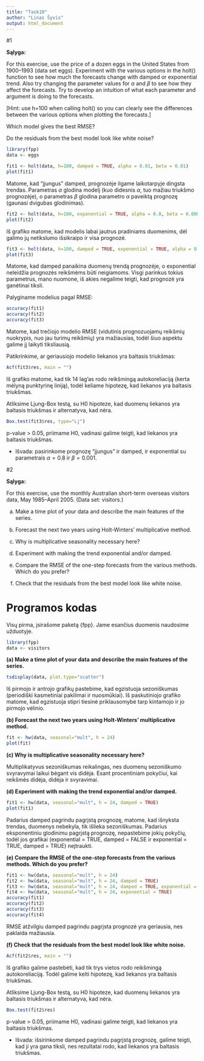 ```yaml
---
title: "Task10"
author: "Linas Šyvis"
output: html_document
---
```


#1

**Sąlyga:**

For this exercise, use the price of a dozen eggs in the United States
from 1900–1993 (data set eggs). Experiment with the various options
in the holt() function to see how much the forecasts change
with damped or exponential trend. Also try changing the parameter
values for $\alpha$ and $\beta$ to see how they affect the forecasts. Try to
develop an intuition of what each parameter and argument is doing
to the forecasts.

[Hint: use h=100 when calling holt() so you can clearly see the
differences between the various options when plotting the forecasts.]

Which model gives the best RMSE?

Do the residuals from the best model look like white noise?

```r
library(fpp)
data <- eggs
```

```r
fit1 <- holt(data, h=100, damped = TRUE, alpha = 0.01, beta = 0.01)
plot(fit1)
```

Matome, kad "įjungus" damped, prognozėje ilgame laikotarpyje dingsta trendas. Parametras $\alpha$ glodina modelį (kuo didesnis $\alpha$, tuo mažiau triukšmo prognozėje), o parametras $\beta$ glodina parametro $\alpha$ paveiktą prognozę (gaunasi dvigubas glodinimas).

```r
fit2 <- holt(data, h=100, exponential = TRUE, alpha = 0.8, beta = 0.0001, initial = "simple")
plot(fit2)
```

Iš grafiko matome, kad modelis labai jautrus pradiniams duomenims, dėl galimo jų netikslumo išsikraipo ir visa prognozė. 

```r
fit3 <- holt(data, h=100, damped = TRUE, exponential = TRUE, alpha = 0.8, beta = 0.001)
plot(fit3)
```

Matome, kad damped panaikina duomenų trendą prognozėje, o exponential neleidžia prognozės reikšmėms būti neigiamoms. Visgi parinkus tokius parametrus, mano nuomone, iš akies negalime teigti, kad prognozė yra ganėtinai tiksli.

Palyginame modelius pagal RMSE:
```r
accuracy(fit1)
accuracy(fit2)
accuracy(fit3)
```
Matome, kad trečiojo modelio RMSE (vidutinis prognozuojamų reikšmių nuokrypis, nuo jau turimų reikšmių) yra mažiausias, todėl šiuo aspektu galime jį laikyti tiksliausią.

Patikrinkime, ar geriausiojo modelio liekanos yra baltasis triukšmas:
```r
Acf(fit3$res, main = "")
```

Iš grafiko matome, kad tik 14 lag'as rodo reikšmingą autokoreliaciją (kerta mėlyną punktyrinę liniją), todėl keliame hipotezę, kad liekanos yra baltasis triukšmas.

Atliksime Ljung-Box testą, su H0 hipoteze, kad duomenų liekanos yra baltasis triukšmas ir alternatyva, kad nėra.
```r
Box.test(fit3$res, type="Lj")
```
p-value > 0.05, priimame H0, vadinasi galime teigti, kad liekanos yra baltasis triukšmas.

* Išvada: pasirinkome prognozę "įjungus" ir damped, ir exponential su parametrais $\alpha = 0.8$ ir $\beta = 0.001$.


#2

**Sąlyga:**

For this exercise, use the monthly Australian short-term overseas visitors data, May 1985–April 2005. (Data set: visitors.)

(a) Make a time plot of your data and describe the main features of the series.

(b) Forecast the next two years using Holt-Winters’ multiplicative method.

(c) Why is multiplicative seasonality necessary here?

(d) Experiment with making the trend exponential and/or damped.

(e) Compare the RMSE of the one-step forecasts from the various methods. Which do you prefer?

(f) Check that the residuals from the best model look like white noise.

Programos kodas
===========================

Visų pirma, įsirašome paketą {fpp}. Jame esančius duomenis naudosime užduotyje.
```r
library(fpp)
data <- visitors
```


**(a) Make a time plot of your data and describe the main features of the series.**
```r
tsdisplay(data, plot.type="scatter")
```

Iš pirmojo ir antrojo grafikų pastebime, kad egzistuoja sezoniškumas (periodiški kasmetiniai pakilimai ir nuosmūkiai). Iš paskutiniojo grafiko matome, kad egzistuoja stipri tiesinė priklausomybė tarp kintamojo ir jo pirmojo vėlinio.

**(b) Forecast the next two years using Holt-Winters’ multiplicative method.**
```r
fit <- hw(data, seasonal="mult", h = 24)
plot(fit)
```

**(c) Why is multiplicative seasonality necessary here?**

Multiplikatyvus sezoniškumas reikalingas, nes duomenų sezoniškumo svyravymai laikui bėgant vis didėja. Esant procentiniam pokyčiui, kai reikšmės didėja, didėja ir svyravimai.

**(d) Experiment with making the trend exponential and/or damped.**
```r
fit1 <- hw(data, seasonal="mult", h = 24, damped = TRUE)
plot(fit1)
```

Padarius damped pagrindu pagrįstą prognozę, matome, kad išnyksta trendas, duomenys nebekyla, tik išlieka sezoniškumas.
Padarius eksponentiniu glodinimu pagrįstą prognozę, nepastebime jokių pokyčių, todėl jos grafikai (exponential = TRUE, damped = FALSE ir exponential = TRUE, damped = TRUE) neįtraukti.

**(e) Compare the RMSE of the one-step forecasts from the various methods. Which do you prefer?**
```r
fit1 <- hw(data, seasonal="mult", h = 24)
fit2 <- hw(data, seasonal="mult", h = 24, damped = TRUE)
fit3 <- hw(data, seasonal="mult", h = 24, damped = TRUE, exponential = TRUE)
fit4 <- hw(data, seasonal="mult", h = 24, exponential = TRUE)
accuracy(fit1)
accuracy(fit2)
accuracy(fit3)
accuracy(fit4)
```
RMSE atžvilgiu damped pagrindu pagrįsta prognozė yra geriausia, nes paklaida mažiausia.

**(f) Check that the residuals from the best model look like white noise.**
```r
Acf(fit2$res, main = "")
```

Iš grafiko galime pastebėti, kad tik trys vietos rodo reikšmingą autokoreliaciją. Todėl galime kelti hipotezę, kad liekanos yra baltasis triukšmas.

Atliksime Ljung-Box testą, su H0 hipoteze, kad duomenų liekanos yra baltasis triukšmas ir alternatyva, kad nėra.
```r
Box.test(fit2$res)
```
p-value > 0.05, priimame H0, vadinasi galime teigti, kad liekanos yra baltasis triukšmas.

* Išvada: išsirinkome damped pagrindu pagrįstą prognozę, galime teigti, kad ji yra gana tiksli, nes rezultatai rodo, kad liekanos yra baltasis triukšmas.